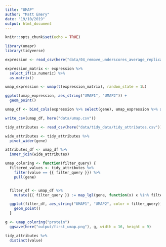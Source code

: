 ```yaml
---
title: "UMAP"
author: "Matt Emery"
date: "19/10/2019"
output: html_document
---
```


```r
knitr::opts_chunk$set(echo = TRUE)
```


```r
library(umapr)
library(tidyverse)
```

```r
expression <- read_csv(here("data/04_remove_underscores_average_replicates/04_SC_expression.csv"))
```

```r
expression_matrix <- expression %>%
  select_if(is.numeric) %>%
  as.matrix()
```


```r
umap_expression <- umap(t(expression_matrix), random_state = 1L)
```

```r
ggplot(umap_expression, aes_string("UMAP1", "UMAP2")) +
  geom_point()
```


```r
umap_df <- bind_cols(expression %>% select(gene), umap_expression %>% select(UMAP1, UMAP2))
```

```r
write_csv(umap_df, here("data/umap.csv"))
```


```r
tidy_attributes <- read_csv(here("data/tidy_data/tidy_attributes.csv"))
```

```r
wide_attributes <- tidy_attributes %>%
  pivot_wider(gene)
```

```r
attributes_df <- umap_df %>%
  inner_join(wide_attributes)
```


```r
umap_coloring <- function(filter_query) {
  filtered_values <- tidy_attributes %>%
    filter(value == {{ filter_query }}) %>%
    pull(gene)


  filter_df <- umap_df %>%
    mutate({{ filter_query }} := map_lgl(gene, function(x) x %in% filtered_values))

  ggplot(filter_df, aes_string("UMAP1", "UMAP2", color = filter_query)) +
    geom_point()
  }

g <- umap_coloring("protein")
  ggsave(here("output/first_umap.png"), g, width = 16, height = 9)
```


```r
tidy_attributes %>%
  distinct(value)
```

